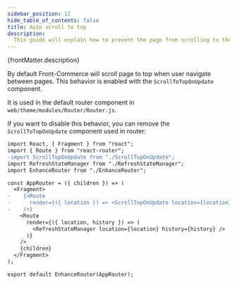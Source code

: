 ```yaml
---
sidebar_position: 12
hide_table_of_contents: false
title: Auto scroll to top
description:
  This guide will explain how to prevent the page from scrolling to the top.
---
```


<p>{frontMatter.description}</p>

By default Front-Commerce will scroll page to top when user navigate between
pages. This behavior is enabled with the `ScrollToTopOnUpdate` component.

It is used in the default router component in
`web/theme/modules/Router/Router.js`.

If you want to disable this behavior, you can remove the `ScrollToTopOnUpdate`
component used in router:

```diff title="web/theme/modules/Router/Router.js"
import React, { Fragment } from "react";
import { Route } from "react-router";
-import ScrollTopOnUpdate from "./ScrollTopOnUpdate";
import RefreshStateManager from "./RefreshStateManager";
import EnhanceRouter from "./EnhanceRouter";

const AppRouter = ({ children }) => (
  <Fragment>
-    {<Route
-      render={({ location }) => <ScrollTopOnUpdate location={location} />}
-    />}
    <Route
      render={({ location, history }) => (
        <RefreshStateManager location={location} history={history} />
      )}
    />
    {children}
  </Fragment>
);

export default EnhanceRouter(AppRouter);
```
